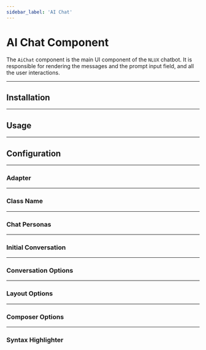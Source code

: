 ```yaml
---
sidebar_label: 'AI Chat'
---
```















# AI Chat Component

The `AiChat` component is the main UI component of the `NLUX` chatbot. It is responsible for rendering the messages and
the prompt input field, and all the user interactions.

<PlatformSelector reactJs={ReactJs} javascript={Javascript}/>

---

## Installation

<PlatformSection reactJs={InstallationReactJs} javascript={InstallationJavascript}/>

---

## Usage

<PlatformSection reactJs={UsageReactJs} javascript={UsageJavascript}/>

---

## Configuration

<PlatformSection reactJs={ConfigReactJs} javascript={ConfigJavascript}/>

---

### Adapter

<PlatformSection reactJs={AdapterDocReactJs} javascript={AdapterDocJavascript}/>

---

### Class Name

<PlatformSection reactJs={ClassNameDocReactJs} javascript={ClassNameDocJavascript}/>

---

### Chat Personas

<PlatformSection reactJs={PersonasDocReactJs} javascript={PersonasDocJavascript}/>

---

### Initial Conversation

<PlatformSection reactJs={initialConversationReactJs} javascript={initialConversationJavascript}/>

---

### Conversation Options

<PlatformSection reactJs={conversationOptionsDocReactJs} javascript={conversationOptionsDocJavascript}/>

---

### Layout Options

<PlatformSection reactJs={layoutOptionsDocReactJs} javascript={layoutOptionsDocJavascript}/>

---

### Composer Options

<PlatformSection reactJs={composerOptionsDocReactJs} javascript={composerOptionsDocJavascript}/>

---

### Syntax Highlighter

<PlatformSection reactJs={SyntaxHighlighterReactJs} javascript={SyntaxHighlighterJavascript}/>
